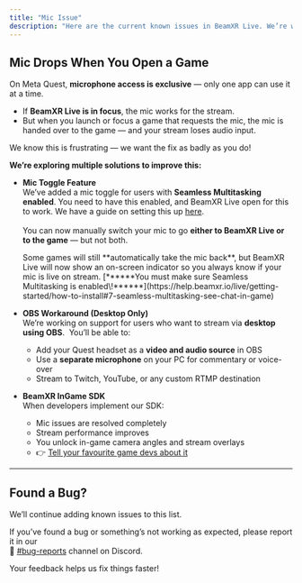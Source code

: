 ```yaml
---
title: "Mic Issue"
description: "Here are the current known issues in BeamXR Live. We’re working hard to improve the experience and will update this list as things change. "
---
```


## Mic Drops When You Open a Game

On Meta Quest, **microphone access is exclusive** — only one app can use it at a time.

- If **BeamXR Live is in focus**, the mic works for the stream.
- But when you launch or focus a game that requests the mic, the mic is handed over to the game — and your stream loses audio input.

We know this is frustrating — we want the fix as badly as you do\!

**We’re exploring multiple solutions to improve this:**

- **Mic Toggle Feature**\
  We’ve added a mic toggle for users with **Seamless Multitasking enabled**. You need to have this enabled, and BeamXR Live open for this to work. We have a guide on setting this up [here](https://help.beamxr.io/live/getting-started/how-to-install#7-seamless-multitasking-see-chat-in-game).\
  \
  You can now manually switch your mic to go **either to BeamXR Live or to the game** — but not both.

  <Warning>
    Some games will still **automatically take the mic back**, but BeamXR Live will now show an on-screen indicator so you always know if your mic is live on stream. [******You must make sure Seamless Multitasking is enabled\!******](https://help.beamxr.io/live/getting-started/how-to-install#7-seamless-multitasking-see-chat-in-game)
  </Warning>
- **OBS Workaround (Desktop Only)**\
  We’re working on support for users who want to stream via **desktop using OBS**.  You’ll be able to:
  - Add your Quest headset as a **video and audio source** in OBS
  - Use a **separate microphone** on your PC for commentary or voice-over
  - Stream to Twitch, YouTube, or any custom RTMP destination
- **BeamXR InGame SDK**\
  When developers implement our SDK:
  - Mic issues are resolved completely
  - Stream performance improves
  - You unlock in-game camera angles and stream overlays
  - 👉 [Tell your favourite game devs about it](https://docs.beamxr.io)

---

## Found a Bug?

We’ll continue adding known issues to this list.

If you’ve found a bug or something’s not working as expected, please report it in our\
📢 [#bug-reports](https://discord.gg/beamxr) channel on Discord.

Your feedback helps us fix things faster\!